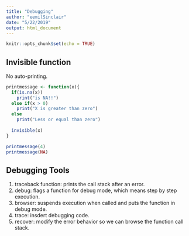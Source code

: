 ```yaml
---
title: "Debugging"
author: "eemilSinclair"
date: "5/22/2019"
output: html_document
---
```


```r
knitr::opts_chunk$set(echo = TRUE)
```

## Invisible function

No auto-printing.

```r

printmessage <- function(x){
  if(is.na(x))
    print("is NA!!")
  else if(x > 0)
    print("X is greater than zero")
  else
    print("Less or equal than zero")
  
  invisible(x)
} 

printmessage(4)
printmessage(NA)
```

## Debugging Tools

1. traceback function: prints the call stack after an error.
2. debug: flags a function for debug mode, which means step by step execution.
3. browser: suspends execution when called and puts the function in debug mode.
4. trace: insdert debugging code.
5. recover: modify the error behavior so we can browse the function call stack.